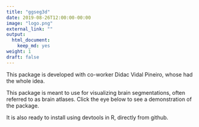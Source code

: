 ```yaml
---
title: "ggseg3d"
date: 2019-08-26T12:00:00-00:00
image: "logo.png"
external_link: ""
output:
  html_document:
    keep_md: yes
weight: 1
draft: false
---
```


This package is developed with co-worker Didac Vidal Pineiro, whose had the whole idea.

This package is meant to use for visualizing brain segmentations, often referred to as brain atlases.
Click the eye below to see a demonstration of the package.

It is also ready to install using devtools in R, directly from github.
 
<a href="https://github.com/LCBC-UiO/ggseg3d/" title="GitHub repo"><i class="fab fa-github"></i></a>
<a href="https://athanasiamo.shinyapps.io/ggsegDemo/" title="View demonstration"><i class="fa fa-eye" aria-hidden="true"></i></a>

